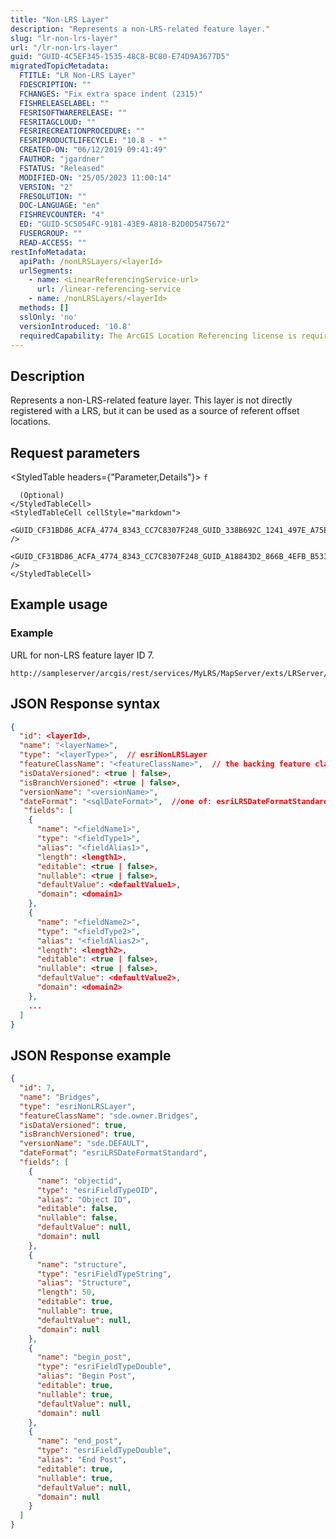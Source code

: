 ```yaml
---
title: "Non-LRS Layer"
description: "Represents a non-LRS-related feature layer."
slug: "lr-non-lrs-layer"
url: "/lr-non-lrs-layer"
guid: "GUID-4C5EF345-1535-48C8-BC80-E74D9A3677D5"
migratedTopicMetadata:
  FTITLE: "LR Non-LRS Layer"
  FDESCRIPTION: ""
  FCHANGES: "Fix extra space indent (2315)"
  FISHRELEASELABEL: ""
  FESRISOFTWARERELEASE: ""
  FESRITAGCLOUD: ""
  FESRIRECREATIONPROCEDURE: ""
  FESRIPRODUCTLIFECYCLE: "10.8 - *"
  CREATED-ON: "06/12/2019 09:41:49"
  FAUTHOR: "jgardner"
  FSTATUS: "Released"
  MODIFIED-ON: "25/05/2023 11:00:14"
  VERSION: "2"
  FRESOLUTION: ""
  DOC-LANGUAGE: "en"
  FISHREVCOUNTER: "4"
  ED: "GUID-5C5054FC-9181-43E9-A818-B2D0D5475672"
  FUSERGROUP: ""
  READ-ACCESS: ""
restInfoMetadata:
  apiPath: /nonLRSLayers/<layerId>
  urlSegments:
    - name: <LinearReferencingService-url>
      url: /linear-referencing-service
    - name: /nonLRSLayers/<layerId>
  methods: []
  sslOnly: 'no'
  versionIntroduced: '10.8'
  requiredCapability: The ArcGIS Location Referencing license is required to use this resource.
---
```




## Description

Represents a non-LRS-related feature layer. This layer is not directly registered with a LRS, but it can be used as a source of referent offset locations.

##  Request parameters 

<StyledTable headers={"Parameter,Details"}>
  <StyledTableRow>
    <StyledTableCell cellStyle="markdown">
      `f`
      
      (Optional)
    </StyledTableCell>
    <StyledTableCell cellStyle="markdown">
      <GUID_CF31BD86_ACFA_4774_8343_CC7C8307F248_GUID_338B692C_1241_497E_A75E_A120E90C5078 />
      <GUID_CF31BD86_ACFA_4774_8343_CC7C8307F248_GUID_A18843D2_866B_4EFB_B533_9736C6767514 />
    </StyledTableCell>
  </StyledTableRow>
</StyledTable>

## Example usage

<EncodeURLsNote />

### Example

URL for non-LRS feature layer ID 7.

```other
http://sampleserver/arcgis/rest/services/MyLRS/MapServer/exts/LRServer/nonLRSLayers/7
``` 

## JSON Response syntax

```json
{
  "id": <layerId>,
  "name": "<layerName>",
  "type": "<layerType>",  // esriNonLRSLayer
  "featureClassName": "<featureClassName>",  // the backing feature class name
  "isDataVersioned": <true | false>,
  "isBranchVersioned": <true | false>,
  "versionName": "<versionName>",
  "dateFormat": "<sqlDateFormat>",  //one of: esriLRSDateFormatStandard, esriLRSDateFormatFileGDB, esriLRSDateFormatOracle
   "fields": [
    {
      "name": "<fieldName1>",
      "type": "<fieldType1>",
      "alias": "<fieldAlias1>",
      "length": <length1>,
      "editable": <true | false>,
      "nullable": <true | false>,
      "defaultValue": <defaultValue1>,
      "domain": <domain1>
    },
    {
      "name": "<fieldName2>",
      "type": "<fieldType2>",
      "alias": "<fieldAlias2>",
      "length": <length2>,
      "editable": <true | false>,
      "nullable": <true | false>,
      "defaultValue": <defaultValue2>,
      "domain": <domain2>
    },
    ...
  ]
}
```

 

## JSON Response example

```json
{
  "id": 7,
  "name": "Bridges",
  "type": "esriNonLRSLayer",
  "featureClassName": "sde.owner.Bridges",
  "isDataVersioned": true,
  "isBranchVersioned": true,
  "versionName": "sde.DEFAULT",
  "dateFormat": "esriLRSDateFormatStandard",
  "fields": [
    {
      "name": "objectid",
      "type": "esriFieldTypeOID",
      "alias": "Object ID",
      "editable": false,
      "nullable": false,
      "defaultValue": null,
      "domain": null
    },
    {
      "name": "structure",
      "type": "esriFieldTypeString",
      "alias": "Structure",
      "length": 50,
      "editable": true,
      "nullable": true,
      "defaultValue": null,
      "domain": null
    },
    {
      "name": "begin_post",
      "type": "esriFieldTypeDouble",
      "alias": "Begin Post",
      "editable": true,
      "nullable": true,
      "defaultValue": null,
      "domain": null
    },
    {
      "name": "end_post",
      "type": "esriFieldTypeDouble",
      "alias": "End Post",
      "editable": true,
      "nullable": true,
      "defaultValue": null,
      "domain": null
    }
  ]
}
```

 
